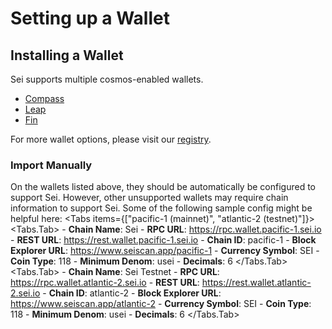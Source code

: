 
# Setting up a Wallet

## Installing a Wallet

Sei supports multiple cosmos-enabled wallets.

- [Compass](https://compasswallet.io/)
- [Leap](https://leapwallet.io/)
- [Fin](https://finwallet.com/)

For more wallet options, please visit our [registry](https://github.com/sei-protocol/chain-registry/blob/main/wallets.json).

### Import Manually

On the wallets listed above, they should be automatically be configured to support Sei.
However, other unsupported wallets may require chain information to support Sei. Some of the following sample config might be helpful here:
<Tabs items={["pacific-1 (mainnet)", "atlantic-2 (testnet)"]}>
  <Tabs.Tab>
    - **Chain Name**: Sei
    - **RPC URL**: https://rpc.wallet.pacific-1.sei.io
    - **REST URL**: https://rest.wallet.pacific-1.sei.io
    - **Chain ID**: pacific-1
    - **Block Explorer URL**: https://www.seiscan.app/pacific-1
    - **Currency Symbol**: SEI
    - **Coin Type**: 118
    - **Minimum Denom**: usei
    - **Decimals**: 6
  </Tabs.Tab>
  <Tabs.Tab>
    - **Chain Name**: Sei Testnet
    - **RPC URL**: https://rpc.wallet.atlantic-2.sei.io
    - **REST URL**: https://rest.wallet.atlantic-2.sei.io
    - **Chain ID**: atlantic-2
    - **Block Explorer URL**: https://www.seiscan.app/atlantic-2
    - **Currency Symbol**: SEI
    - **Coin Type**: 118
    - **Minimum Denom**: usei
    - **Decimals**: 6
  </Tabs.Tab>
</Tabs>
